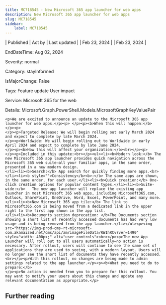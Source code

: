 ```yaml
---
title: MC718545 - New Microsoft 365 app launcher for web apps
description: New Microsoft 365 app launcher for web apps
slug: MC718545
sidebar:
    label: MC718545
---
```



| Published | Act by | Last updated |
| Feb 23, 2024 |  | Feb 23, 2024 |

EndDateTime: Aug 02, 2024

Severity: normal

Category: stayInformed

IsMajorChange: False

Tags: Feature update User impact

Service: Microsoft 365 for the web

Details: Microsoft.Graph.PowerShell.Models.MicrosoftGraphKeyValuePair

```
<p>We are excited to announce an update to the Microsoft 365 app launcher for web apps.</p><p> </p><p><b>When this will happen:</b>
</p><p>
</p><p>Targeted Release: We will begin rolling out early March 2024 and expect to complete by late March 2024.
</p><p>Worldwide: We will begin rolling out to Worldwide in early April 2024 and expect to complete by late June 2024.
</p><p><b>How this will affect your organization:</b><br></p><p>
</p><p>Included in this update:<br></p><ul><li><b>Modern look:</b> The new Microsoft 365 app launcher provides quick navigation across the Microsoft 365 web suite—all your familiar apps, in the same order, presented in a new modern design.
</li><li><b>Search:</b> App search for quickly finding more apps.<br></li><li><b style="">Consistency</b><b>:</b> The same apps are shown, in the same order, for each user.</li><li><b>Quick creation:</b> One-click creation options for popular content types.</li><li><b>Suite-wide:</b>   The new app launcher will replace the existing app launcher in most Microsoft 365 web apps, including Microsoft365.com, Outlook, SharePoint, OneDrive, Word, Excel, PowerPoint, and many more.
</li><li><b>New Microsoft 365 app tile:</b> The link to Microsoft365.com is being moved from a dedicated link in the upper right to the first app shown in the app list.
</li><li><b>Documents section deprecation: </b>The Documents section showing a short list of recently accessed documents has had very low usage and is being removed from the app launcher.</li></ul><p><img src="https://img-prod-cms-rt-microsoft-com.akamaized.net/cms/api/am/imageFileData/RW1hRCv?ver=1490" style="width: 400px;" alt="user controls"><br></p><p>The new App Launcher will roll out to all users automatically—no action is necessary. After rollout, users will continue to see the same set of applications they are used to seeing, with a modern layout. Users will no longer see the short list of documents they have recently accessed.<br></p><p>With this rollout, no changes are being made to admin settings related to the app launcher.</p><p><b>What you need to do to prepare:</b>
</p><p>No action is needed from you to prepare for this rollout. You may want to notify your users about this change and update any relevant documentation as appropriate.</p>
```

## Further reading
